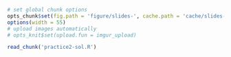 ```{r setup, include=FALSE}
# set global chunk options
opts_chunk$set(fig.path = 'figure/slides-', cache.path = 'cache/slides-', cache = TRUE)
options(width = 55)
# upload images automatically
# opts_knit$set(upload.fun = imgur_upload)
```

```{r code-ext, include = FALSE, cache = FALSE}
read_chunk('practice2-sol.R')
```

```{r  practice2}

```
